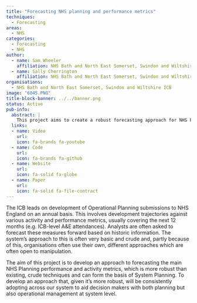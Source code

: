 ```yaml
---
title: "Forecasting NHS planning and performance metrics"
techniques:
  - Forecasting
areas:
  - NHS
categories:
  - Forecasting
  - NHS
author:
  - name: Sam Wheeler
    affiliation: NHS Bath and North East Somerset, Swindon and Wiltshire ICB
  - name: Sally Cherrington
    affiliation: NHS Bath and North East Somerset, Swindon and Wiltshire ICB
organisations:
  - NHS Bath and North East Somerset, Swindon and Wiltshire ICB
image: "6045.PNG"
title-block-banner: ../../banner.png
status: Active
pub-info:
  abstract: |
    This project aims to create a robust forecasting approach for NHS Planning metrics, improving system planning and operational management, and ensuring consistent adoption across the system to aid decision-making.
  links:
  - name: Video
    url:
    icon: fa-brands fa-youtube
  - name: Code
    url:
    icon: fa-brands fa-github
  - name: Website
    url:
    icon: fa-solid fa-globe
  - name: Paper
    url:
    icon: fa-solid fa-file-contract
---
```


The ICB leads on development of Operational Planning submissions to NHS England on an annual basis. This involves development trajectories against various activity and performance metrics, usually covering the next 12 months (e.g. ICB-level A&E attendances).  Analysts are often asked to forecast these measures forward based on historic information. The system’s approach to this is often very basic and crude and, partly because of this, organisations often use their own, different approaches which are often open to manipulation.

The aim of this project is to develop an approach to forecasting the main NHS Planning performance and activity metrics, which is more robust than existing, crude techniques and can form the basis of System Planning. To develop an approach that, given it’s more robust, will be consistently adopting across our system to aid decision makers with both planning but also operational management at system level.
